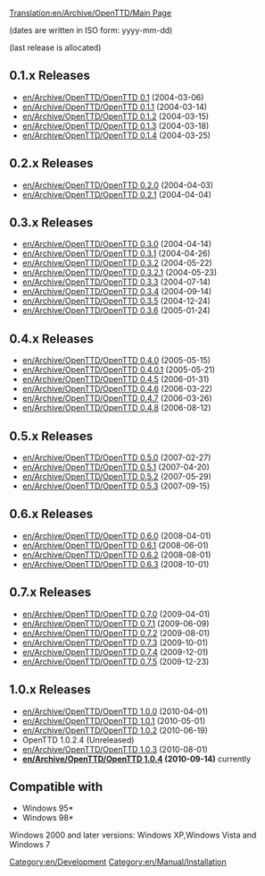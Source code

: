 [[Translation:en/Archive/OpenTTD/Main Page]]


(dates are written in ISO form: yyyy-mm-dd)

(last release is allocated)

==0.1.x Releases==
*[[en/Archive/OpenTTD/OpenTTD 0.1]] (2004-03-06)
*[[en/Archive/OpenTTD/OpenTTD 0.1.1]] (2004-03-14)
*[[en/Archive/OpenTTD/OpenTTD 0.1.2]] (2004-03-15)
*[[en/Archive/OpenTTD/OpenTTD 0.1.3]] (2004-03-18)
*[[en/Archive/OpenTTD/OpenTTD 0.1.4]] (2004-03-25)

==0.2.x Releases==
*[[en/Archive/OpenTTD/OpenTTD 0.2.0]] (2004-04-03)
*[[en/Archive/OpenTTD/OpenTTD 0.2.1]] (2004-04-04)

==0.3.x Releases==
*[[en/Archive/OpenTTD/OpenTTD 0.3.0]] (2004-04-14)
*[[en/Archive/OpenTTD/OpenTTD 0.3.1]] (2004-04-26)
*[[en/Archive/OpenTTD/OpenTTD 0.3.2]] (2004-05-22)
*[[en/Archive/OpenTTD/OpenTTD 0.3.2.1]] (2004-05-23)
*[[en/Archive/OpenTTD/OpenTTD 0.3.3]] (2004-07-14)
*[[en/Archive/OpenTTD/OpenTTD 0.3.4]] (2004-09-14)
*[[en/Archive/OpenTTD/OpenTTD 0.3.5]] (2004-12-24)
*[[en/Archive/OpenTTD/OpenTTD 0.3.6]] (2005-01-24)

==0.4.x Releases==
*[[en/Archive/OpenTTD/OpenTTD 0.4.0]] (2005-05-15)
*[[en/Archive/OpenTTD/OpenTTD 0.4.0.1]] (2005-05-21)
*[[en/Archive/OpenTTD/OpenTTD 0.4.5]] (2006-01-31)
*[[en/Archive/OpenTTD/OpenTTD 0.4.6]] (2006-03-22)
*[[en/Archive/OpenTTD/OpenTTD 0.4.7]] (2006-03-26)
*[[en/Archive/OpenTTD/OpenTTD 0.4.8]] (2006-08-12)

==0.5.x Releases==
*[[en/Archive/OpenTTD/OpenTTD 0.5.0]] (2007-02-27)
*[[en/Archive/OpenTTD/OpenTTD 0.5.1]] (2007-04-20)
*[[en/Archive/OpenTTD/OpenTTD 0.5.2]] (2007-05-29)
*[[en/Archive/OpenTTD/OpenTTD 0.5.3]] (2007-09-15)

==0.6.x Releases==
*[[en/Archive/OpenTTD/OpenTTD 0.6.0]] (2008-04-01)
*[[en/Archive/OpenTTD/OpenTTD 0.6.1]] (2008-06-01)
*[[en/Archive/OpenTTD/OpenTTD 0.6.2]] (2008-08-01)
*[[en/Archive/OpenTTD/OpenTTD 0.6.3]] (2008-10-01)

==0.7.x Releases==
*[[en/Archive/OpenTTD/OpenTTD 0.7.0]] (2009-04-01)
*[[en/Archive/OpenTTD/OpenTTD 0.7.1]] (2009-06-09)
*[[en/Archive/OpenTTD/OpenTTD 0.7.2]] (2009-08-01)
*[[en/Archive/OpenTTD/OpenTTD 0.7.3]] (2009-10-01)
*[[en/Archive/OpenTTD/OpenTTD 0.7.4]] (2009-12-01)
*[[en/Archive/OpenTTD/OpenTTD 0.7.5]] (2009-12-23)
==1.0.x Releases==
*[[en/Archive/OpenTTD/OpenTTD 1.0.0]] (2010-04-01)
*[[en/Archive/OpenTTD/OpenTTD 1.0.1]] (2010-05-01)
*[[en/Archive/OpenTTD/OpenTTD 1.0.2]] (2010-06-19)
*OpenTTD 1.0.2.4  (Unreleased)
*[[en/Archive/OpenTTD/OpenTTD 1.0.3]] (2010-08-01)
*'''[[en/Archive/OpenTTD/OpenTTD 1.0.4]] (2010-09-14)''' currently
==Compatible with==
*Windows 95*
*Windows 98*
Windows 2000 and later versions: Windows XP,Windows Vista and Windows 7

[[Category:en/Development]]
[[Category:en/Manual/Installation]]